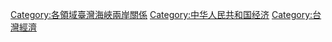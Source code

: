 [[Category:各領域臺灣海峽兩岸關係|Category:各領域臺灣海峽兩岸關係]]
[[Category:中华人民共和国经济|Category:中华人民共和国经济]]
[[Category:台灣經濟|Category:台灣經濟]]